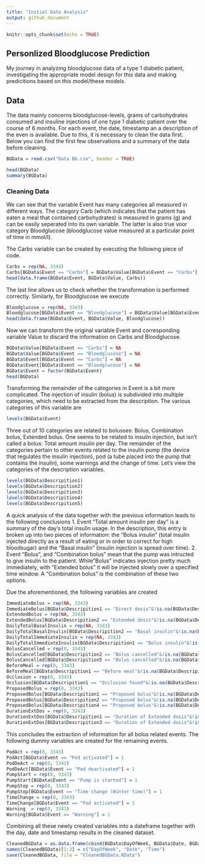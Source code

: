 ```yaml
---
title: "Initial Data Analysis"
output: github_document
---
```


```r
knitr::opts_chunk$set(echo = TRUE)
```
## Personlized Bloodglucose Prediction

My journey in analyzing bloodglucose data of a type 1 diabetic patient, investigating the appropriate model design for this data and making predicitions based on this model/these models.

## Data

The data mainly concerns bloodglucose-levels, grams of carbohydrates consumed and insuline injections of one type 1 diabetic patient over the course of 6 months. For each event, the date, timestamp an a description of the even is available. Due to this, it is necessary to clean the data first. Below you can find the first few observations and a summary of the data before cleaning.

```r
BGData = read.csv("Data BG.csv", header = TRUE)
```
```r
head(BGData)
summary(BGData)
```
### Cleaning Data

We can see that the variable Event has many categories all measured in different ways. The category Carb (which indicates that the patient has eaten a meal that contained carbohydrates) is measured in grams (g) and can be easily seperated into its own variable. The latter is also true voor category Bloodglucose (bloodglucose value measured at a particular point of time in mmol/l).

The Carbs variable can be created by executing the following piece of code.

```r
Carbs = rep(NA, 3343)
Carbs[BGData$Event == "Carbs"] = BGData$Value[BGData$Event == "Carbs"]
head(data.frame(BGData$Event, BGData$Value, Carbs))
```

The last line allows us to check whether the transformation is performed correctly. Similarly, for Bloodglucose we execute

```r
Bloodglucose = rep(NA, 3343)
Bloodglucose[BGData$Event == "Bloodglucose"] = BGData$Value[BGData$Event == "Bloodglucose"]
head(data.frame(BGData$Event, BGData$Value, Bloodglucose))
```

Now we can transform the original variable Event and corresponding variable Value to discard the information on Carbs and Bloodglucose.

```r
BGData$Value[BGData$Event == "Carbs"] = NA
BGData$Value[BGData$Event == "Bloodglucose"] = NA
BGData$Event[BGData$Event == "Carbs"] = NA
BGData$Event[BGData$Event == "Bloodglucose"] = NA
BGData$Event = factor(BGData$Event)
head(BGData)
```

Transforming the remainder of the categories in Event is a bit more complicated. The injection of insulin (bolus) is subdivided into multiple categories, which need to be extracted from the description. The various categories of this variable are

```r
levels(BGData$Event)
```

Three out of 10 categories are related to bolusses: Bolus, Combination bolus, Extended bolus. One seems to be related to insulin injection, but isn't called a bolus: Total amount insulin per day. The remainder of the categories pertain to other events related to the insulin pump (the device that regulates the insulin injection), pod (a tube placed into the pump that contains the insulin), some warnings and the change of time. Let's view the categories of the description variables.

```r
levels(BGData$Descripition1)
levels(BGData$Descripition2)
levels(BGData$Descripition3)
levels(BGData$Descripition4)
levels(BGData$Descripition5)
```

A quick analysis of the data together with the previous information leads to the following conclusions
1. Event "Total amount insulin per day" is a summary of the day's total insulin usage. In the description, this entry is broken up into two pieces of information: the "Bolus insulin" (total insulin injected directly as a result of eating or in order to correct for high bloodsugar) and the "Basal insulin" (insulin injection is spread over time).
2. Event "Bolus",  and "Combination bolus" mean that the pump was intructed to give insulin to the patient. While"Bolus" indicates injection pretty much immediately, with "Extended bolus" it will be injected slowly over a specified time window. A "Combination bolus" is the combination of these two options.

Due the aforementioned, the following variables are created

```r
ImmediateBolus = rep(NA, 3343)
ImmediateBolus[BGData$Descripition1 == "Direct dosis"&!is.na(BGData$Descripition1)] = BGData$ValueD1[BGData$Descripition1 == "Direct dosis"&!is.na(BGData$Descripition1)]
ExtendedBolus = rep(NA, 3343)
ExtendedBolus[BGData$Descripition2 == "Extended dosis"&!is.na(BGData$Descripition2)] = BGData$ValueD2[BGData$Descripition2 == "Extended dosis"&!is.na(BGData$Descripition2)]
DailyTotalBasalInsulin = rep(NA, 3343)
DailyTotalBasalInsulin[BGData$Descripition2 == "Basal insulin"&!is.na(BGData$Descripition2)] = BGData$ValueD2[BGData$Descripition2 == "Basal insulin"&!is.na(BGData$Descripition2)]
DailyTotalImmediateInsulin = rep(NA, 3343)
DailyTotalImmediateInsulin[BGData$Descripition1 == "Bolus insulin"&!is.na(BGData$Descripition1)] = BGData$ValueD1[BGData$Descripition1 == "Bolus insulin"&!is.na(BGData$Descripition1)]
BolusCancelled = rep(0, 3343)
BolusCancelled[BGData$Descripition2 == "Bolus cancelled"&!is.na(BGData$Descripition2)] = rep(1:3343)[BGData$Descripition2 == "Bolus cancelled"&!is.na(BGData$Descripition2)]
BolusCancelled[BGData$Descripition5 == "Bolus cancelled"&!is.na(BGData$Descripition5)] = rep(1:3343)[BGData$Descripition5 == "Bolus cancelled"&!is.na(BGData$Descripition5)]
BeforeMeal = rep(0, 3343)
BeforeMeal[BGData$Descripition1 == "Before meal"&!is.na(BGData$Descripition1)] = rep(1:3343)[BGData$Descripition1 == "Before meal"&!is.na(BGData$Descripition1)]
Occlusion = rep(0, 3343)
Occlusion[BGData$Descripition1 == "Occlusion found"&!is.na(BGData$Descripition1)] = rep(1:3343)[BGData$Descripition1 == "Occlusion found"&!is.na(BGData$Descripition1)]
ProposedBolus = rep(0, 3343)
ProposedBolus[BGData$Descripition1 == "Proposed bolus"&!is.na(BGData$Descripition1)] = BGData$ValueD1[BGData$Descripition1 == "Proposed bolus"&!is.na(BGData$Descripition1)]
ProposedBolus[BGData$Descripition2 == "Proposed bolus"&!is.na(BGData$Descripition2)] = BGData$ValueD2[BGData$Descripition2 == "Proposed bolus"&!is.na(BGData$Descripition2)]
ProposedBolus[BGData$Descripition4 == "Proposed bolus"&!is.na(BGData$Descripition4)] = BGData$ValueD4[BGData$Descripition4 == "Proposed bolus"&!is.na(BGData$Descripition4)]
DurationExtDos = rep(0, 3343)
DurationExtDos[BGData$Descripition1 == "Duration of Extended dosis"&!is.na(BGData$Descripition1)] = BGData$ValueD1[BGData$Descripition1 == "Duration of Extended dosis"&!is.na(BGData$Descripition1)]
DurationExtDos[BGData$Descripition3 == "Duration of Extended dosis"&!is.na(BGData$Descripition3)] = BGData$ValueD3[BGData$Descripition3 == "Duration of Extended dosis"&!is.na(BGData$Descripition3)]
```

This concludes the extraction of information for all bolus related events. The following dummy variables are created for the remaining events.

```r

PodAct = rep(0, 3343)
PodAct[BGData$Event == "Pod activated"] = 1
PodDeAct = rep(0, 3343)
PodDeAct[BGData$Event == "Pod deactivated"] = 1
PumpStart = rep(0, 3343)
PumpStart[BGData$Event == "Pump is started"] = 1
PumpStop = rep(0, 3343)
PumpStop[BGData$Event == "Time change (Winter time)"] = 1
TimeChange = rep(0, 3343)
TimeChange[BGData$Event == "Pod activated"] = 1
Warning  = rep(0, 3343)
Warning[BGData$Event == "Warning"] = 1

```

Combining all these newly created variables into a dateframe together with the day, date and timestamp results in the cleaned dataset.

```r
CleanedBGData = as.data.frame(cbind(BGData$DayOfWeek, BGData$Date, BGData$Time, BasalInsulin, BeforeMeal, Bloodglucose, BolusCancelled, Carbs, DailyTotalBasalInsulin, DailyTotalImmediateInsulin, DurationExtDos, ExtendedBolus, ImmediateBolus, Occlusion, PodAct, PodDeAct, ProposedBolus, PumpStart, PumpStop, TimeChange, Warning))
names(CleanedBGData)[1:3] = c("DayOfWeek", "Date", "Time")
save(CleanedBGData, file = "CleanedBGData.RData")
```
